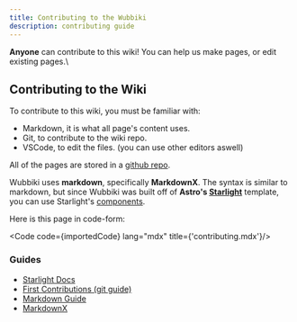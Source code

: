 ```yaml
---
title: Contributing to the Wubbiki
description: contributing guide
---
```


**Anyone** can contribute to this wiki! You can help us make pages, or edit existing pages.\

## Contributing to the Wiki
To contribute to this wiki, you must be familiar with:
- Markdown, it is what all page's content uses.
- Git, to contribute to the wiki repo.
- VSCode, to edit the files. (you can use other editors aswell)

All of the pages are stored in a [github repo](https://github.com/yourlocalonion/wubbiki).

Wubbiki uses **markdown**, specifically **MarkdownX**. The syntax is similar to markdown, but 
since Wubbiki was built off of **Astro's [Starlight](https://starlight.astro.build/)** template, 
you can use Starlight's [components](https://starlight.astro.build/guides/components/).

Here is this page in code-form:

<Code code={importedCode} lang="mdx" title={'contributing.mdx'}/>

### Guides
- [Starlight Docs](https://starlight.astro.build/getting-started/)
- [First Contributions (git guide)](https://github.com/firstcontributions/first-contributions)
- [Markdown Guide](https://www.markdownguide.org/)
- [MarkdownX](https://mdxjs.com/)